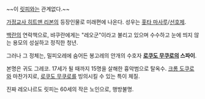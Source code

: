 ~~이 [[릿피]]와는 관계없다.~~

[[가정교사 히트맨 리본]]의 등장인물로 미래편에 나온다. 성우는 [[홋타 마사루]]/[[선호제]].

[[백란]]의 연락책으로, 뱌쿠란에게는 "레오군"이라고 불리고 있으며 수수하고 눈에 띄지 않는 용모의 성실하고 정직한 청년.

그러나 그 정체는, 밀피오레에 숨어든 봉고레의 안개의 수호자 '''[[로쿠도 무쿠로]]의 스파이'''.

본명은 귀도 그레코. 17세가 될 때까지 15명을 살해한 흉악범으로 탈옥수. [[크롬 도쿠로]]와 마찬가지로, [[로쿠도 무쿠로]]를 빙의시킬 수 있는 특이 체질.

진짜 레오나르도 릿피는 60세의 작은 노인으로, 행방불명.
